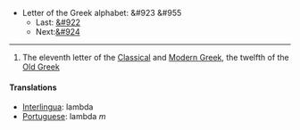 *Letter of the Greek alphabet: &#923 &#955
**Last: [[kappa|&#922]]
**Next:[[mu|&#924]]
----
#The eleventh letter of the [[en:Classical Greek|Classical]] and [[en:Modern Greek|Modern Greek]], the twelfth of the [[en:Old Greek|Old Greek]]


==== Translations ====
*[[Interlingua]]: lambda
*[[Portuguese]]: lambda ''m''